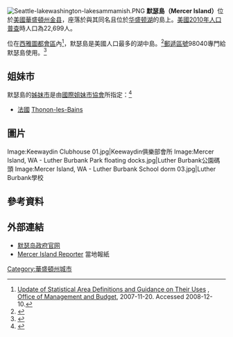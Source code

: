 {{Infobox settlement
|official_name            = 默瑟島
|native_name              = Mercer Island
|settlement_type          = [[城市|城市]]
|nickname                 =
|motto                    =

<!-- 圖片 -->
|image_skyline            =
|imagesize                =
|image_caption            =
|image_flag               =
|image_seal               =

<!-- 地圖 -->
|image_map = King_County_Washington_Incorporated_and_Unincorporated_areas_Mercer_Island_Highlighted.svg
|mapsize                  = 250px
|map_caption              = 默瑟島位置圖
|image_map1               =
|mapsize1                 =
|map_caption1             =

<!-- 行政區 -->
|subdivision_type         = [[國家|國家]]
|subdivision_name         = [[美國|美國]]
|subdivision_type1        = [[州|州]]
|subdivision_name1        = [[華盛頓州|華盛頓州]]
|subdivision_type2        = [[郡|郡]]
|subdivision_name2        = [[金县_(华盛顿州)|金县]]

<!-- 政府 -->
|government_footnotes     =
|government_type          =
|leader_title             =
|leader_name              =
|leader_title1            =
|leader_name1             =
|established_title        =
|established_date         =

<!-- 地區 -->
|unit_pref  =  Imperial
|area_footnotes           =
|area_magnitude           =
|area_total_km2           = 34.0
|area_land_km2            = 16.5
|area_water_km2           = 17.4
|area_total_sq_mi         = 12.986
|area_land_sq_mi          = 6.286
|area_water_sq_mi         = 6.7

<!-- 人口 -->
|population_as_of         = [[美國2010年人口普查|2010]]
|population_footnotes     =
|population_total         = 22699
|population_density_km2   = 1332.8
|population_density_sq_mi = 3452.0
|image_bathymetry =
|caption_bathymetry = Map of Mercer Island in relation to the Greater Seattle Area

<!-- 基本資料 -->
|timezone                 = [[太平洋時區|PST]]
|utc_offset               = -8
|timezone_DST             = PDT
|utc_offset_DST           = -7
|elevation_footnotes      =
|elevation_m              = 103
|elevation_ft             = 338
|coordinates_display      = inline,title
|coordinates_type         = region:US_type:city
|latd = 47 |latm = 34 |lats = 9 |latNS = N
|longd = 122 |longm = 13 |longs = 56 |longEW = W

<!-- 其他資料 -->
|postal_code_type         = [[美國郵遞區號|郵遞區號]]
|postal_code              = 98040
|area_code                = [[北美洲电话区号列表|206]]
|blank_name               = [[聯邦資訊處理標準|FIPS碼]]
|blank_info               = 53-45005{{GR|2}}
|blank1_name              = [[地名資訊系統編號|地名資訊系統編號]]
|blank1_info              = 1512455{{GR|3}}
|website                  = {{url|https://www.mercergov.org/}}
|footnotes                =
}}
[[Image:Seattle-lakewashington-lakesammamish.PNG|right]]
'''默瑟島（Mercer Island）'''位於[[美國|美國]][[華盛頓州|華盛頓州]][[金县_(华盛顿州)|金县]]，座落於與其同名且位於[[华盛顿湖|华盛顿湖]]的島上。[[美國2010年人口普查|美國2010年人口普查]]時人口為22,699人。

位在[[西雅圖都會區|西雅圖都會區]]內<ref>[http://www.whitehouse.gov/omb/bulletins/fy2008/b08-01.pdf Update of Statistical Area Definitions and Guidance on Their Uses] {{Wayback|url=http://www.whitehouse.gov/omb/bulletins/fy2008/b08-01.pdf |date=20081117030421 }}, [[Office_of_Management_and_Budget|Office of Management and Budget]], 2007-11-20.  Accessed 2008-12-10.</ref>，默瑟島是美國人口最多的湖中島。<ref>{{Cite web|url=http://www.worldislandinfo.com/US%20Island%20Superlatives.html|title=Demographics}}</ref>[[美國郵遞區號|郵遞區號]]98040專門給默瑟島使用。<ref>{{Cite web|url=http://zip4.usps.com/zip4/citytown_zip.jsp|title=United States Postal Service "ZIP Code Lookup"|accessdate=2011-07-21|archive-date=2014-07-14|archive-url=https://web.archive.org/web/20140714132558/http://zip4.usps.com/zip4/citytown_zip.jsp|dead-url=no}}</ref>

==姐妹市==
默瑟島的[[姊妹市|姊妹市]]是由[[國際姐妹市協會|國際姐妹市協會]]所指定：<ref>{{cite web |url=http://www.sister-cities.org/directory/index.cfm |title=存档副本 |accessdate=2012-07-16 |deadurl=yes |archiveurl=https://www.webcitation.org/5QBwXMAoK?url=http://www.sister-cities.org/ |archivedate=2007-07-09 }}</ref>
* {{flagicon|France}} [[法國|法國]] [[Thonon-les-Bains|Thonon-les-Bains]]


==圖片==
<gallery>
Image:Keewaydin Clubhouse 01.jpg|Keewaydin俱樂部會所
Image:Mercer Island, WA - Luther Burbank Park floating docks.jpg|Luther Burbank公園碼頭
Image:Mercer Island, WA - Luther Burbank School dorm 03.jpg|Luther Burbank學校
</gallery>

==參考資料==
{{Reflist}}

==外部連結==
* [https://www.mercergov.org/ 默瑟岛政府官网]
* [https://www.mi-reporter.com/ Mercer Island Reporter] 當地報紙

{{Washington}}

[[Category:華盛頓州城市|Category:華盛頓州城市]]